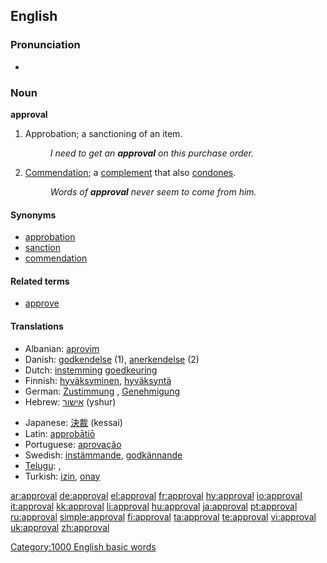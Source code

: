 ==English==

===Pronunciation===
*{{audio|en-us-approval.ogg|Audio (US)}}

===Noun===
'''approval'''

# Approbation; a sanctioning of an item.
#:''I need to get an '''approval''' on this purchase order.''
# [[Commendation]]; a [[complement]] that also [[condone]]s.
#:''Words of '''approval''' never seem to come from him.''

====Synonyms====
*[[approbation]]
*[[sanction]]
*[[commendation]]

====Related terms====
*[[approve]]

====Translations====
{{top}}
* Albanian: [[aprovim]]
* Danish: [[godkendelse]] {{c}} (1), [[anerkendelse]] {{c}} (2)
* Dutch: [[instemming]] {{f}} [[goedkeuring]] {{f}}
* Finnish: [[hyväksyminen]], [[hyväksyntä]]
* German: [[Zustimmung]] {{f}}, [[Genehmigung]] {{f}}
* Hebrew: [[אישור]] (yshur) {{m}}
{{mid}}
* Japanese: [[決裁]] (kessai)
* Latin: [[approbatio|approbātiō]] {{f}}
* Portuguese: [[aprovação]]
* Swedish: [[instämmande]], [[godkännande]]
* [[Telugu]]: {{t|te|అనుమతి|tr=anumati|sc=Telu}}, {{t|te|సమ్మతి|tr=sammati|sc=Telu}}
*Turkish: [[izin]], [[onay]]
{{bottom}}

[[Category:1000 English basic words]]

[[ar:approval]]
[[de:approval]]
[[el:approval]]
[[fr:approval]]
[[hy:approval]]
[[io:approval]]
[[it:approval]]
[[kk:approval]]
[[li:approval]]
[[hu:approval]]
[[ja:approval]]
[[pt:approval]]
[[ru:approval]]
[[simple:approval]]
[[fi:approval]]
[[ta:approval]]
[[te:approval]]
[[vi:approval]]
[[uk:approval]]
[[zh:approval]]